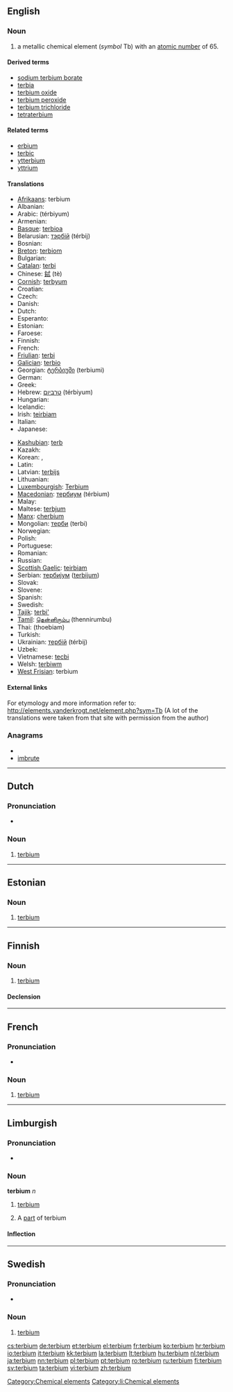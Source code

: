 {{also|Terbium}}
==English==
{{elements|Tb|gadolinium|Gd|dysprosium|Dy}}

===Noun===
{{en-noun|-}}
{{wikipedia}}

# a metallic chemical element (''symbol'' Tb) with an [[atomic number]] of 65.

====Derived terms====
* [[sodium terbium borate]]
* [[terbia]]
* [[terbium oxide]]
* [[terbium peroxide]]
* [[terbium trichloride]]
* [[tetraterbium]]

====Related terms====
* [[erbium]]<!--same etymology-->
* [[terbic]]
* [[ytterbium]]<!--same etymology-->
* [[yttrium]]<!--same etymology-->

====Translations====
{{trans-top|chemical element}}
* [[Afrikaans]]: terbium
* Albanian: {{t-|sq|terbium|xs=Albanian}}
* Arabic: {{Arab|[[تربيوم]]}} (térbiyum) {{m}}
* Armenian: {{t-|hy|տերբիում|tr=terbium}}
* [[Basque]]: [[terbioa]]
* Belarusian: [[тэрбiй]] (térbij) {{m}}
* Bosnian: {{t-|bs|terbij}}
* [[Breton]]: [[terbiom]]
* Bulgarian: {{t-|bg|тербий|m|tr=térbij}}
* [[Catalan]]: [[terbi]]
* Chinese: [[鋱]] (tè)
* [[Cornish]]: [[terbyum]]
* Croatian: {{t+|hr|terbij}}
* Czech: {{t+|cs|terbium}}
* Danish: {{t-|da|terbium}}
* Dutch: {{t+|nl|terbium|n}}
* Esperanto: {{t-|eo|terbio|xs=Esperanto}}
* Estonian: {{t+|et|terbium}}
* Faroese: {{t-|fo|terbium|xs=Faroese}}
* Finnish: {{t+|fi|terbium}}
* French: {{t+|fr|terbium|m}}
* [[Friulian]]: [[terbi]]
* [[Galician]]: [[terbio]]
* Georgian: [[ტერბიუმი]] (terbiumi)
* German: {{t+|de|Terbium|n}}
* Greek: {{t+|el|τέρβιο|n|tr=térvio}}
* Hebrew: [[טרביום]] (térbiyum)
* Hungarian: {{t+|hu|terbium}}
* Icelandic: {{t+|is|terbín}}
* Irish: [[teirbiam]]
* Italian: {{t+|it|terbio|m}}
* Japanese: {{t+|ja|テルビウム|tr=terubiumu}}
{{trans-mid}}
* [[Kashubian]]: [[terb]]
* Kazakh: {{t-|kk|тербий|tr=terbii|sc=Cyrl|xs=Kazakh}}
* Korean: {{t|ko|테르븀|tr=tereubyum|sc=Kore}},  {{t|ko|터븀|tr=teobyum|sc=Kore}}
* Latin: {{t+|la|terbium}}
* Latvian: [[terbijs]]
* Lithuanian: {{t+|lt|terbis|xs=Lithuanian}}
* [[Luxembourgish]]: [[Terbium]]
* [[Macedonian]]: [[тербиум]] (térbium) {{m}}
* Malay: {{t-|ms|terbium|xs=Malay}}
* Maltese: [[terbjum]]
* [[Manx]]: [[çherbium]]
* Mongolian: [[терби]] (terbi)
* Norwegian: {{t-|no|terbium}}
* Polish: {{t+|pl|terb|m}}
* Portuguese: {{t+|pt|térbio|m}}
* Romanian: {{t+|ro|terbiu|n}}
* Russian: {{t+|ru|тербий|m|tr=térbij}}
* [[Scottish Gaelic]]: [[teirbiam]]
* Serbian: [[тербиjум]] ([[terbijum]]) {{m}}
* Slovak: {{t-|sk|terbium}}
* Slovene: {{t+|sl|terbij}}
* Spanish: {{t+|es|terbio|m}}
* Swedish: {{t+|sv|terbium|n}}
* [[Tajik]]: [[terbi']]
* [[Tamil]]: [[தென்னிரும்பு]] (thennirumbu)
* Thai: {{Thai|[[เทอร์เบียม]]}} (thoebiam)
* Turkish: {{t+|tr|terbiyum}}
* Ukrainian: [[тербiй]] (térbij) {{m}}
* Uzbek: {{t-|uz|тербий|tr=terbiy|sc=Cyrl|xs=Uzbek}}
* Vietnamese: [[tecbi]]
* Welsh: [[terbiwm]]
* [[West Frisian]]: terbium
{{trans-bottom}}

====External links====
For etymology and more information refer to:
http://elements.vanderkrogt.net/element.php?sym=Tb
(A lot of the translations were taken from that site with permission from the author)

===Anagrams===
* {{alphagram|beimrtu}}
* [[imbrute#English|imbrute]]

[[Category:Chemical elements]]

----

==Dutch==
{{wikipedia|lang=nl}}

===Pronunciation===
* {{audio|Nl-terbium.ogg|Audio}}

===Noun===
{{infl|nl|noun|g=n}}

# {{element|lang=nl}} [[terbium#English|terbium]]

----

==Estonian==

===Noun===
{{infl|et|noun}}

# {{element|lang=et}} [[#English|terbium]]

----

==Finnish==
{{wikipedia|lang=fi}}

===Noun===
{{infl|fi|noun}}

# {{element|lang=fi}} [[#English|terbium]]

====Declension====
{{fi-decl-risti|terbium}}

----
==French==
{{wikipedia|lang=fr}}

===Pronunciation===
* {{IPA|lang=fr|/tɛʁ.bjɔm/ }}

===Noun===
{{fr-noun-unc|m}}

# {{element|lang=fr}} [[#English|terbium]]

----

==Limburgish==

===Pronunciation===
* {{IPA|[ˈtæ˨ʁbjɔ˧m]|lang=li}}

===Noun===
'''terbium''' ''n''

# {{uncountable|lang=li}} [[terbium#English|terbium]]
# A [[part]] of terbium

====Inflection====
{{li-noun-um|terbi}}

[[Category:li:Chemical elements]]

----

==Swedish==
{{wikipedia|lang=sv}}

===Pronunciation===
* {{IPA|/ˈtɛrbɪɵm/|lang=sv}}

===Noun===
{{sv-noun|g=n}}
{{sv-noun-unc-irreg-n|2=terbiumet}}

# {{context|element|lang=sv}} [[#English|terbium]]

[[cs:terbium]]
[[de:terbium]]
[[et:terbium]]
[[el:terbium]]
[[fr:terbium]]
[[ko:terbium]]
[[hr:terbium]]
[[io:terbium]]
[[it:terbium]]
[[kk:terbium]]
[[la:terbium]]
[[lt:terbium]]
[[hu:terbium]]
[[nl:terbium]]
[[ja:terbium]]
[[nn:terbium]]
[[pl:terbium]]
[[pt:terbium]]
[[ro:terbium]]
[[ru:terbium]]
[[fi:terbium]]
[[sv:terbium]]
[[ta:terbium]]
[[vi:terbium]]
[[zh:terbium]]